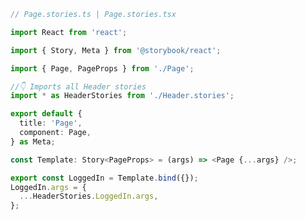```ts
// Page.stories.ts | Page.stories.tsx

import React from 'react';

import { Story, Meta } from '@storybook/react';

import { Page, PageProps } from './Page';

//👇 Imports all Header stories
import * as HeaderStories from './Header.stories';

export default {
  title: 'Page',
  component: Page,
} as Meta;

const Template: Story<PageProps> = (args) => <Page {...args} />;

export const LoggedIn = Template.bind({});
LoggedIn.args = {
  ...HeaderStories.LoggedIn.args,
};
```